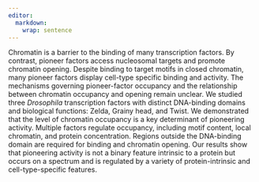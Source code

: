 ```yaml
---
editor: 
  markdown: 
    wrap: sentence
---
```


Chromatin is a barrier to the binding of many transcription factors.
By contrast, pioneer factors access nucleosomal targets and promote chromatin opening.
Despite binding to target motifs in closed chromatin, many pioneer factors display cell-type specific binding and activity.
The mechanisms governing pioneer-factor occupancy and the relationship between chromatin occupancy and opening remain unclear.
We studied three *Drosophila* transcription factors with distinct DNA-binding domains and biological functions: Zelda, Grainy head, and Twist.
We demonstrated that the level of chromatin occupancy is a key determinant of pioneering activity.
Multiple factors regulate occupancy, including motif content, local chromatin, and protein concentration.
Regions outside the DNA-binding domain are required for binding and chromatin opening.
Our results show that pioneering activity is not a binary feature intrinsic to a protein but occurs on a spectrum and is regulated by a variety of protein-intrinsic and cell-type-specific features.
